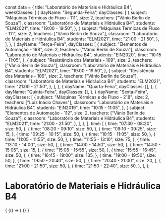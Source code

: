 const data = {
  title: "Laboratório de Materiais e Hidráulica B4",
  weekClasses: [
    {
      dayName: "Segunda-Feira",
      dayClasses: [
        {
          subject: "Máquinas Térmicas de Fluxo - 111",
          size: 2,
          teachers: ["Vânio Berlin de Souza"],
          classroom: "Laboratório de Materiais e Hidráulica B4",
          students: "ELM2021",
          time: "19:00 - 19:50",
        },
        {
          subject: "Máquinas Térmicas de Fluxo - 111",
          size: 2,
          teachers: ["Vânio Berlin de Souza"],
          classroom: "Laboratório de Materiais e Hidráulica B4",
          students: "ELM2021",
          time: "21:00 - 21:50",
        },
      ],
    },
    {
      dayName: "Terça-Feira",
      dayClasses: [
        {
          subject: "Elementos de Automação - 198",
          size: 2,
          teachers: ["Vânio Berlin de Souza"],
          classroom: "Laboratório de Materiais e Hidráulica B4",
          students: "EIN2020",
          time: "10:15 - 11:05",
        },
        {
          subject: "Resistência dos Materiais - 109",
          size: 2,
          teachers: ["Vânio Berlin de Souza"],
          classroom: "Laboratório de Materiais e Hidráulica B4",
          students: "ELM2021",
          time: "19:00 - 19:50",
        },
        {
          subject: "Resistência dos Materiais - 109",
          size: 2,
          teachers: ["Vânio Berlin de Souza"],
          classroom: "Laboratório de Materiais e Hidráulica B4",
          students: "ELM2021",
          time: "21:00 - 21:50",
        },
      ],
    },
    {
      dayName: "Quarta-Feira",
      dayClasses: [],
    },
    {
      dayName: "Quinta-Feira",
      dayClasses: [],
    },
    {
      dayName: "Sexta-Feira",
      dayClasses: [
        {
          subject: "Máquinas Térmicas e de Fluxo - 218",
          size: 2,
          teachers: ["Luiz Inácio Chaves"],
          classroom: "Laboratório de Materiais e Hidráulica B4",
          students: "EIN2019",
          time: "10:15 - 11:05",
        },
        {
          subject: "Elementos de Automação - 112",
          size: 2,
          teachers: ["Vânio Berlin de Souza"],
          classroom: "Laboratório de Materiais e Hidráulica B4",
          students: "ELM2021",
          time: "21:00 - 21:50",
        },
      ],
    },
  ],
  time: [
    {
      time: "07:30 - 08:20",
      size: 50,
    },
    {
      time: "08:20 - 09:10",
      size: 50,
    },
    {
      time: "09:10 - 09:25",
      size: 15,
    },
    {
      time: "09:25 - 10:15",
      size: 50,
    },
    {
      time: "10:15 - 11:05",
      size: 50,
    },
    {
      time: "11:05 - 11:55",
      size: 50,
    },
    {
      time: "11:55 - 13:10",
      size: 75,
    },
    {
      time: "13:10 - 14:00",
      size: 50,
    },
    {
      time: "14:00 - 14:50",
      size: 50,
    },
    {
      time: "14:50 - 15:05",
      size: 15,
    },
    {
      time: "15:05 - 15:55",
      size: 50,
    },
    {
      time: "15:55 - 16:45",
      size: 50,
    },
    {
      time: "16:45 - 19:00",
      size: 135,
    },
    {
      time: "19:00 - 19:50",
      size: 50,
    },
    {
      time: "19:50 - 20:40",
      size: 50,
    },
    {
      time: "20:40 - 21:00",
      size: 20,
    },
    {
      time: "21:00 - 21:50",
      size: 50,
    },
    {
      time: "21:50 - 22:40",
      size: 50,
    },
  ],
};

# Laboratório de Materiais e Hidráulica B4

<div>
  {
    <BrowserOnly>
      {() => (
        <Grid
          title={data.title}
          weekClasses={data.weekClasses}
          time={data.time}
        />
      )}
    </BrowserOnly>
  }
</div>
